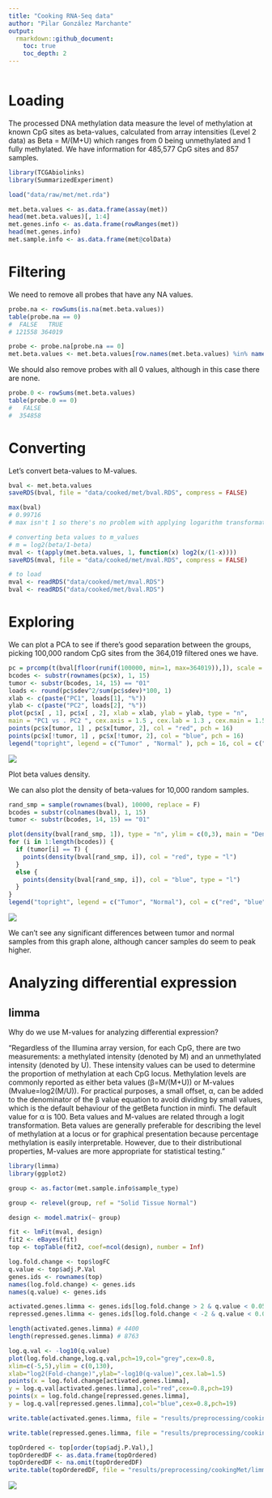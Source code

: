 ```yaml
---
title: "Cooking RNA-Seq data"
author: "Pilar González Marchante"
output: 
  rmarkdown::github_document:
    toc: true
    toc_depth: 2
---
```


```r
```

# Loading

The processed DNA methylation data measure the level of methylation at known CpG sites as beta-values, calculated from array intensities (Level 2 data) as Beta = M/(M+U) which ranges from 0 being unmethylated and 1 fully methylated. We have information for 485,577 CpG sites and 857 samples.

```r
library(TCGAbiolinks)
library(SummarizedExperiment)

load("data/raw/met/met.rda")
```

```r
met.beta.values <- as.data.frame(assay(met))
head(met.beta.values)[, 1:4]
met.genes.info <- as.data.frame(rowRanges(met))
head(met.genes.info)
met.sample.info <- as.data.frame(met@colData)
```

# Filtering

We need to remove all probes that have any NA values.

```r
probe.na <- rowSums(is.na(met.beta.values))
table(probe.na == 0)
#  FALSE   TRUE 
# 121558 364019 

probe <- probe.na[probe.na == 0]
met.beta.values <- met.beta.values[row.names(met.beta.values) %in% names(probe), ]
```

We should also remove probes with all 0 values, although in this case there are none.

```r
probe.0 <- rowSums(met.beta.values)
table(probe.0 == 0)
#   FALSE 
#  354858 
```

# Converting

Let's convert beta-values to M-values.

```r
bval <- met.beta.values
saveRDS(bval, file = "data/cooked/met/bval.RDS", compress = FALSE)

max(bval)
# 0.99716
# max isn't 1 so there's no problem with applying logarithm transformation from B to M

# converting beta values to m_values
# m = log2(beta/1-beta)
mval <- t(apply(met.beta.values, 1, function(x) log2(x/(1-x))))
saveRDS(mval, file = "data/cooked/met/mval.RDS", compress = FALSE)

# to load
mval <- readRDS("data/cooked/met/mval.RDS")
bval <- readRDS("data/cooked/met/bval.RDS")
```

# Exploring

We can plot a PCA to see if there's good separation between the groups, picking 100,000 random CpG sites from the 364,019 filtered ones we have.

```r
pc = prcomp(t(bval[floor(runif(100000, min=1, max=364019)),]), scale = FALSE)
bcodes <- substr(rownames(pc$x), 1, 15)
tumor <- substr(bcodes, 14, 15) == "01"
loads <- round(pc$sdev^2/sum(pc$sdev)*100, 1)
xlab <- c(paste("PC1", loads[1], "%"))
ylab <- c(paste("PC2", loads[2], "%"))
plot(pc$x[ , 1], pc$x[ , 2], xlab = xlab, ylab = ylab, type = "n",
main = "PC1 vs . PC2 ", cex.axis = 1.5 , cex.lab = 1.3 , cex.main = 1.5)
points(pc$x[tumor, 1] , pc$x[tumor, 2], col = "red", pch = 16)
points(pc$x[!tumor, 1] , pc$x[!tumor, 2], col = "blue", pch = 16)
legend("topright", legend = c("Tumor" , "Normal" ), pch = 16, col = c("red", "blue"))
```

![](images/cookingMet/pca.beta.values.png)

Plot beta values density.

We can also plot the density of beta-values for 10,000 random samples.

```r
rand_smp = sample(rownames(bval), 10000, replace = F)
bcodes = substr(colnames(bval), 1, 15)
tumor <- substr(bcodes, 14, 15) == "01"

plot(density(bval[rand_smp, 1]), type = "n", ylim = c(0,3), main = "Density of B-values for tumor and normal samples", cex.axis = 1.5, xlab = "Beta-value", ylab = "Density", cex.main = 1.5)
for (i in 1:length(bcodes)) {
  if (tumor[i] == T) {
    points(density(bval[rand_smp, i]), col = "red", type = "l")
  }
  else {
    points(density(bval[rand_smp, i]), col = "blue", type = "l")
  }
}
legend("topright", legend = c("Tumor", "Normal"), col = c("red", "blue"), lty = 1)
```

![](images/cookingMet/density.beta.values.png)

We can't see any significant differences between tumor and normal samples from this graph alone, although cancer samples do seem to peak higher.

# Analyzing differential expression

## limma

Why do we use M-values for analyzing differential expression?

"Regardless of the Illumina array version, for each CpG, there are two measurements: a methylated intensity (denoted by M) and an unmethylated intensity (denoted by U). These intensity values can be used to determine the proportion of methylation at each CpG locus. Methylation levels are commonly reported as either beta values (β=M/(M+U)) or M-values (Mvalue=log2(M/U)). For practical purposes, a small offset, α, can be added to the denominator of the β value equation to avoid dividing by small values, which is the default behaviour of the getBeta function in minfi. The default value for α is 100. Beta values and M-values are related through a logit transformation. Beta values are generally preferable for describing the level of methylation at a locus or for graphical presentation because percentage methylation is easily interpretable. However, due to their distributional properties, M-values are more appropriate for statistical testing."

```r
library(limma)
library(ggplot2)

group <- as.factor(met.sample.info$sample_type)

group <- relevel(group, ref = "Solid Tissue Normal")

design <- model.matrix(~ group)

fit <- lmFit(mval, design)
fit2 <- eBayes(fit)
top <- topTable(fit2, coef=ncol(design), number = Inf)

log.fold.change <- top$logFC
q.value <- top$adj.P.Val
genes.ids <- rownames(top)
names(log.fold.change) <- genes.ids
names(q.value) <- genes.ids

activated.genes.limma <- genes.ids[log.fold.change > 2 & q.value < 0.05]
repressed.genes.limma <- genes.ids[log.fold.change < -2 & q.value < 0.05]

length(activated.genes.limma) # 4400
length(repressed.genes.limma) # 8763

log.q.val <- -log10(q.value)
plot(log.fold.change,log.q.val,pch=19,col="grey",cex=0.8,
xlim=c(-5,5),ylim = c(0,130),
xlab="log2(Fold-change)",ylab="-log10(q-value)",cex.lab=1.5)
points(x = log.fold.change[activated.genes.limma],
y = log.q.val[activated.genes.limma],col="red",cex=0.8,pch=19)
points(x = log.fold.change[repressed.genes.limma],
y = log.q.val[repressed.genes.limma],col="blue",cex=0.8,pch=19)

write.table(activated.genes.limma, file = "results/preprocessing/cookingMet/limma.up.txt", row.names = FALSE, col.names = FALSE, quote = FALSE)

write.table(repressed.genes.limma, file = "results/preprocessing/cookingMet/limma.down.txt", row.names = FALSE, col.names = FALSE, quote = FALSE)

topOrdered <- top[order(top$adj.P.Val),]
topOrderedDF <- as.data.frame(topOrdered)
topOrderedDF <- na.omit(topOrderedDF)
write.table(topOrderedDF, file = "results/preprocessing/cookingMet/limma.ordered.csv", row.names=TRUE, col.names=TRUE, sep="\t", quote=FALSE)
```

![](images/cookingMet/volcano.plot.limma.png)